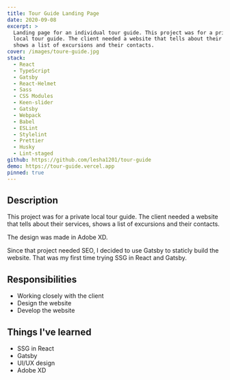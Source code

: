 ```yaml
---
title: Tour Guide Landing Page
date: 2020-09-08
excerpt: >
  Landing page for an individual tour guide. This project was for a private
  local tour guide. The client needed a website that tells about their services,
  shows a list of excursions and their contacts.
cover: /images/toure-guide.jpg
stack:
  - React
  - TypeScript
  - Gatsby
  - React-Helmet
  - Sass
  - CSS Modules
  - Keen-slider
  - Gatsby
  - Webpack
  - Babel
  - ESLint
  - Stylelint
  - Prettier
  - Husky
  - Lint-staged
github: https://github.com/lesha1201/tour-guide
demo: https://tour-guide.vercel.app
pinned: true
---
```


## Description

This project was for a private local tour guide. The client needed a website
that tells about their services, shows a list of excursions and their
contacts.

The design was made in Adobe XD.

Since that project needed SEO, I decided to use Gatsby to staticly build
the website. That was my first time trying SSG in React and Gatsby.

## Responsibilities

- Working closely with the client
- Design the website
- Develop the website

## Things I've learned

- SSG in React
- Gatsby
- UI/UX design
- Adobe XD

